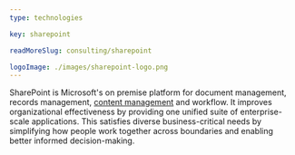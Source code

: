 ```yaml
---
type: technologies

key: sharepoint

readMoreSlug: consulting/sharepoint

logoImage: ./images/sharepoint-logo.png
---
```


SharePoint is Microsoft's on premise platform for document management, records management, [content management](https://www.ssw.com.au/ssw/Consulting/ContentManagement.aspx) and workflow. It improves organizational effectiveness by providing one unified suite of enterprise-scale applications. This satisfies diverse business-critical needs by simplifying how people work together across boundaries and enabling better informed decision-making.